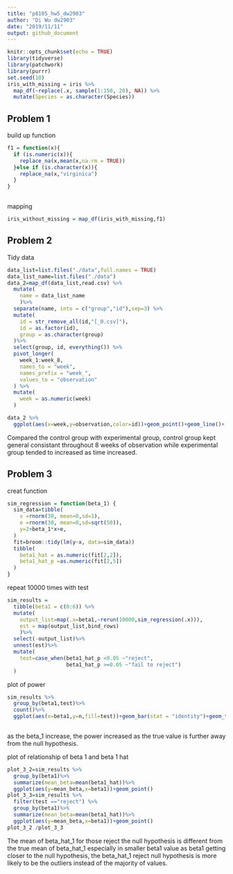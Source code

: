 ```yaml
---
title: "p8105_hw5_dw2903"
author: "Di Wu dw2903"
date: "2019/11/11"
output: github_document
---
```


```r
knitr::opts_chunk$set(echo = TRUE)
library(tidyverse)
library(patchwork)
library(purrr)
set.seed(10)
iris_with_missing = iris %>% 
  map_df(~replace(.x, sample(1:150, 20), NA)) %>%
  mutate(Species = as.character(Species))
```

## Problem 1
build up function
```r
f1 = function(x){
  if (is.numeric(x)){
    replace_na(x,mean(x,na.rm = TRUE))
  }else if (is.character(x)){
    replace_na(x,"virginica")
  }
}
  
```
mapping
```r
iris_without_missing = map_df(iris_with_missing,f1)
```

## Problem 2
Tidy data
```r
data_list=list.files("./data",full.names = TRUE)
data_list_name=list.files("./data")
data_2=map_df(data_list,read.csv) %>%
  mutate(
    name = data_list_name
    )%>%
  separate(name, into = c("group","id"),sep=3) %>%
  mutate(
    id = str_remove_all(id,"[_0.csv]"),
    id = as.factor(id),
    group = as.character(group)
  )%>%
  select(group, id, everything()) %>%
  pivot_longer(
    week_1:week_8,
    names_to = "week",
    names_prefix = "week_",
    values_to = "observation"
  ) %>%
  mutate(
    week = as.numeric(week)
  )

```
```r
data_2 %>%
  ggplot(aes(x=week,y=observation,color=id))+geom_point()+geom_line()+ facet_grid(~group)
```

Compared the control group with experimental group, control group kept general consistant throughout 8 weeks of observation while experimental group tended to increased as time increased.  


## Problem 3
creat function
```r
sim_regression = function(beta_1) {
  sim_data=tibble(
    x =rnorm(30, mean=0,sd=1),
    e =rnorm(30, mean=0,sd=sqrt(50)),
    y=2+beta_1*x+e,
  )
  fit=broom::tidy(lm(y~x, data=sim_data))
  tibble(
    beta1_hat = as.numeric(fit[2,2]),
    beta1_hat_p =as.numeric(fit[2,5])
  )
}
```
repeat 10000 times with test
```r
sim_results =
  tibble(beta1 = c(0:6)) %>%
  mutate(
    output_list=map(.x=beta1,~rerun(10000,sim_regression(.x))),
    est = map(output_list,bind_rows)
    )%>%
  select(-output_list)%>%
  unnest(est)%>%
  mutate(
    test=case_when(beta1_hat_p <0.05 ~"reject",
                   beta1_hat_p >=0.05 ~"fail to reject")
  )

```
plot of power
```r
sim_results %>%
  group_by(beta1,test)%>%
  count()%>%
  ggplot(aes(x=beta1,y=n,fill=test))+geom_bar(stat = "identity")+geom_text(aes(label=n),position = position_stack(vjust = 0.5))
  
```
as the beta_1 increase, the power increased as the true value is further away from the null hypothesis.

plot of relationship of beta 1 and beta 1 hat
```r
plot_3_2=sim_results %>%
  group_by(beta1)%>%
  summarize(mean_beta=mean(beta1_hat))%>%
  ggplot(aes(y=mean_beta,x=beta1))+geom_point()
plot_3_3=sim_results %>%
  filter(test =="reject") %>%
  group_by(beta1)%>%
  summarize(mean_beta=mean(beta1_hat))%>%
  ggplot(aes(y=mean_beta,x=beta1))+geom_point()
plot_3_2 /plot_3_3

```
The mean of beta_hat_1 for those reject the null hypothesis is different from the true mean of beta_hat_1 especially in smaller beta1 value as beta1 getting closer to the null hypothesis, the beta_hat_1 reject null hypothesis is more likely to be the outliers instead of the majority of values.

































